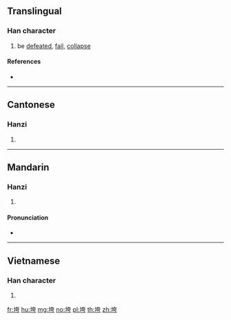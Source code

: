 ==Translingual==

===Han character===
{{Han char|rn=32|rad=土|as=06|sn=9|four=44127|canj=GKMS|ids=⿰土夸}}

# be [[defeated]], [[fail]], [[collapse]]

====References====
* {{Han ref|kx=0228.291|hdz=10438.030|uh=57AE|ud=22446|bh=ABB1|bd=43953}}

----

==Cantonese==

===Hanzi===
{{yue-hanzi|jyut=kwaa1|y=kwa1}}

# {{defn|lang=yue|sort=土06}}

----

==Mandarin==

===Hanzi===
{{cmn-hanzi|pin=[[kuǎ]] ([[kua3]]), [[fú]] ([[fu2]]), [[póu]] ([[pou2]])|wg=k'ua<sup>3</sup>, fu<sup>2</sup>, p'ou<sup>2</sup>}}

# {{defn|lang=cmn|sort=土06}}

====Pronunciation====
* {{audio|Zh-kua.ogg|Audio|lang=cmn}}

----

==Vietnamese==

===Han character===
{{vi-hantu|[[khoai]]|rs=土06}}

# {{defn|lang=vi|sort=土06}}

[[fr:垮]]
[[hu:垮]]
[[mg:垮]]
[[no:垮]]
[[pl:垮]]
[[th:垮]]
[[zh:垮]]